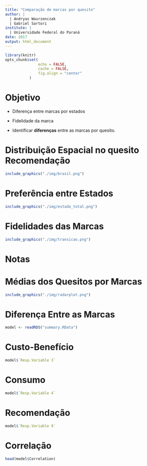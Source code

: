 ```yaml
---
title: "Comparação de marcas por quesito"
author: | 
  | Andryas Waurzenczak
  | Gabriel Sartori
institute: | 
  | Universidade Federal do Paraná 
date: 2017
output: html_document
---
```


```r
library(knitr)
opts_chunk$set(
               echo = FALSE, 
               cache = FALSE,
               fig.align = "center"
           )
```

# Objetivo

* Diferença entre marcas por estados

* Fidelidade da marca

* Identificar **diferenças** entre as marcas por
quesito.

# Distribuição Espacial no quesito Recomendação

```r
include_graphics("./img/brasil.png")
```

# Preferência entre Estados

```r
include_graphics("./img/estado_total.png")
```

# Fidelidades das Marcas

```r
include_graphics("./img/transicao.png")
```

# Notas

# Médias dos Quesitos por Marcas

```r
include_graphics("./img/radarplot.png")
```

# Diferença Entre as Marcas

```r
model <- readRDS("summary.RData")
```
# Custo-Benefício

```r
model$`Resp.Variable 3`
```

# Consumo

```r
model$`Resp.Variable 4`
```

# Recomendação

```r
model$`Resp.Variable 9`
```

# Correlação

```r
head(model$Correlation)
```






